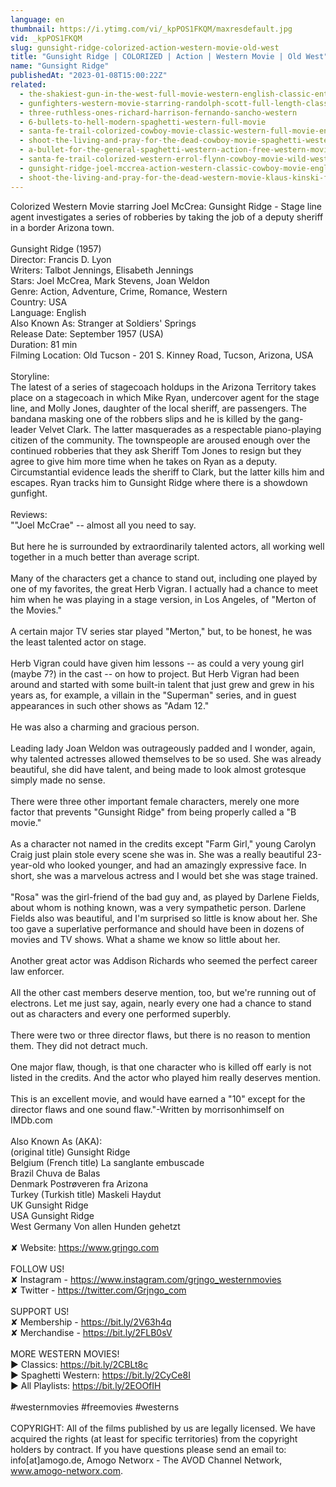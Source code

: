 ```yaml
---
language: en
thumbnail: https://i.ytimg.com/vi/_kpPOS1FKQM/maxresdefault.jpg
vid: _kpPOS1FKQM
slug: gunsight-ridge-colorized-action-western-movie-old-west
title: "Gunsight Ridge | COLORIZED | Action | Western Movie | Old West"
name: "Gunsight Ridge"
publishedAt: "2023-01-08T15:00:22Z"
related:
  - the-shakiest-gun-in-the-west-full-movie-western-english-classic-entire-film-full-free-movies
  - gunfighters-western-movie-starring-randolph-scott-full-length-classic-feature-film-english
  - three-ruthless-ones-richard-harrison-fernando-sancho-western
  - 6-bullets-to-hell-modern-spaghetti-western-full-movie
  - santa-fe-trail-colorized-cowboy-movie-classic-western-full-movie-english
  - shoot-the-living-and-pray-for-the-dead-cowboy-movie-spaghetti-western
  - a-bullet-for-the-general-spaghetti-western-action-free-western-movie
  - santa-fe-trail-colorized-western-errol-flynn-cowboy-movie-wild-west
  - gunsight-ridge-joel-mccrea-action-western-classic-cowboy-movie-english
  - shoot-the-living-and-pray-for-the-dead-western-movie-klaus-kinski-full-movie
---
```


Colorized Western Movie starring Joel McCrea: Gunsight Ridge - Stage line agent investigates a series of robberies by taking the job of a deputy sheriff in a border Arizona town.<br />
<br />
Gunsight Ridge (1957)<br />
Director: Francis D. Lyon<br />
Writers: Talbot Jennings, Elisabeth Jennings<br />
Stars: Joel McCrea, Mark Stevens, Joan Weldon<br />
Genre: Action, Adventure, Crime, Romance, Western<br />
Country: USA<br />
Language: English<br />
Also Known As: Stranger at Soldiers' Springs<br />
Release Date: September 1957 (USA)<br />
Duration: 81 min<br />
Filming Location: Old Tucson - 201 S. Kinney Road, Tucson, Arizona, USA<br />
<br />
Storyline:<br />
The latest of a series of stagecoach holdups in the Arizona Territory takes place on a stagecoach in which Mike Ryan, undercover agent for the stage line, and Molly Jones, daughter of the local sheriff, are passengers. The bandana masking one of the robbers slips and he is killed by the gang-leader Velvet Clark. The latter masquerades as a respectable piano-playing citizen of the community. The townspeople are aroused enough over the continued robberies that they ask Sheriff Tom Jones to resign but they agree to give him more time when he takes on Ryan as a deputy. Circumstantial evidence leads the sheriff to Clark, but the latter kills him and escapes. Ryan tracks him to Gunsight Ridge where there is a showdown gunfight.<br />
<br />
Reviews:<br />
""Joel McCrae" -- almost all you need to say.<br />
<br />
But here he is surrounded by extraordinarily talented actors, all working well together in a much better than average script.<br />
<br />
Many of the characters get a chance to stand out, including one played by one of my favorites, the great Herb Vigran. I actually had a chance to meet him when he was playing in a stage version, in Los Angeles, of "Merton of the Movies."<br />
<br />
A certain major TV series star played "Merton," but, to be honest, he was the least talented actor on stage.<br />
<br />
Herb Vigran could have given him lessons -- as could a very young girl (maybe 7?) in the cast -- on how to project. But Herb Vigran had been around and started with some built-in talent that just grew and grew in his years as, for example, a villain in the "Superman" series, and in guest appearances in such other shows as "Adam 12."<br />
<br />
He was also a charming and gracious person.<br />
<br />
Leading lady Joan Weldon was outrageously padded and I wonder, again, why talented actresses allowed themselves to be so used. She was already beautiful, she did have talent, and being made to look almost grotesque simply made no sense.<br />
<br />
There were three other important female characters, merely one more factor that prevents "Gunsight Ridge" from being properly called a "B movie."<br />
<br />
As a character not named in the credits except "Farm Girl," young Carolyn Craig just plain stole every scene she was in. She was a really beautiful 23-year-old who looked younger, and had an amazingly expressive face. In short, she was a marvelous actress and I would bet she was stage trained.<br />
<br />
"Rosa" was the girl-friend of the bad guy and, as played by Darlene Fields, about whom is nothing known, was a very sympathetic person. Darlene Fields also was beautiful, and I'm surprised so little is know about her. She too gave a superlative performance and should have been in dozens of movies and TV shows. What a shame we know so little about her.<br />
<br />
Another great actor was Addison Richards who seemed the perfect career law enforcer.<br />
<br />
All the other cast members deserve mention, too, but we're running out of electrons. Let me just say, again, nearly every one had a chance to stand out as characters and every one performed superbly.<br />
<br />
There were two or three director flaws, but there is no reason to mention them. They did not detract much.<br />
<br />
One major flaw, though, is that one character who is killed off early is not listed in the credits. And the actor who played him really deserves mention.<br />
<br />
This is an excellent movie, and would have earned a "10" except for the director flaws and one sound flaw."-Written by morrisonhimself on IMDb.com<br />
<br />
Also Known As (AKA):<br />
(original title) Gunsight Ridge<br />
Belgium (French title) La sanglante embuscade<br />
Brazil Chuva de Balas<br />
Denmark Postrøveren fra Arizona<br />
Turkey (Turkish title) Maskeli Haydut<br />
UK Gunsight Ridge<br />
USA Gunsight Ridge<br />
West Germany Von allen Hunden gehetzt<br />
<br />
✘ Website: https://www.grjngo.com<br />
<br />
FOLLOW US!<br />
✘ Instagram - https://www.instagram.com/grjngo_westernmovies<br />
✘ Twitter - https://twitter.com/Grjngo_com<br />
<br />
SUPPORT US!<br />
✘ Membership - https://bit.ly/2V63h4q<br />
✘ Merchandise - https://bit.ly/2FLB0sV<br />
<br />
MORE WESTERN MOVIES! <br />
► Classics: https://bit.ly/2CBLt8c <br />
► Spaghetti Western: https://bit.ly/2CyCe8I <br />
► All Playlists: https://bit.ly/2EOOfIH <br />
<br />
#westernmovies #freemovies #westerns<br />
<br />
COPYRIGHT: All of the films published by us are legally licensed. We have acquired the rights (at least for specific territories) from the copyright holders by contract. If you have questions please send an email to: info[at]amogo.de, Amogo Networx - The AVOD Channel Network, www.amogo-networx.com.